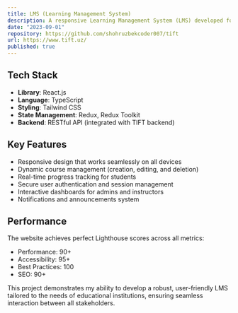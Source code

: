 ```yaml
---
title: LMS (Learning Management System)
description: A responsive Learning Management System (LMS) developed for the Tashkent Institute of Finance and Technology (TIFT). Built with React.js, it streamlines the management of courses, students, and instructors while delivering an intuitive and engaging user experience.
date: "2023-09-01"
repository: https://github.com/shohruzbekcoder007/tift
url: https://www.tift.uz/
published: true
---
```


## Tech Stack

- **Library**: React.js
- **Language**: TypeScript
- **Styling**: Tailwind CSS
- **State Management**: Redux, Redux Toolkit
- **Backend**: RESTful API (integrated with TIFT backend)

## Key Features

- Responsive design that works seamlessly on all devices
- Dynamic course management (creation, editing, and deletion)
- Real-time progress tracking for students
- Secure user authentication and session management
- Interactive dashboards for admins and instructors
- Notifications and announcements system

## Performance

The website achieves perfect Lighthouse scores across all metrics:

- Performance: 90+
- Accessibility: 95+
- Best Practices: 100
- SEO: 90+

This project demonstrates my ability to develop a robust, user-friendly LMS tailored to the needs of educational institutions, ensuring seamless interaction between all stakeholders.
